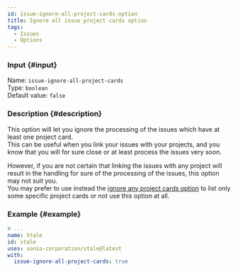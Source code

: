 ```yaml
---
id: issue-ignore-all-project-cards-option
title: Ignore all issue project cards option
tags:
  - Issues
  - Options
---
```


### Input {#input}

Name: `issue-ignore-all-project-cards`  
Type: `boolean`  
Default value: `false`

### Description {#description}

This option will let you ignore the processing of the issues which have at least one project card.  
This can be useful when you link your issues with your projects, and you know that you will for sure close or at least process the issues very soon.

However, if you are not certain that linking the issues with any project will result in the handling for sure of the processing of the issues, this option may not suit you.  
You may prefer to use instead the [ignore any project cards option](issue-ignore-any-project-cards-option) to list only some specific project cards or not use this option at all.

### Example {#example}

```yml {6}
# ...
name: Stale
id: stale
uses: sonia-corporation/stale@latest
with:
  issue-ignore-all-project-cards: true
```
